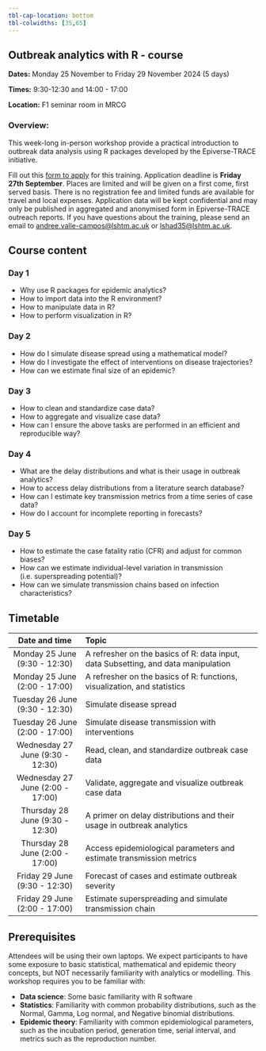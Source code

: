 ```yaml
---
tbl-cap-location: bottom
tbl-colwidths: [35,65]
---
```


## Outbreak analytics with R - course {#pre-summit-training}

**Dates:** Monday 25 November to Friday 29 November 2024 (5 days)

**Times:** 9:30-12:30 and 14:00 - 17:00

**Location:** F1 seminar room in MRCG

### Overview:

This week-long in-person workshop provide a practical introduction to outbreak data analysis using R packages developed by the Epiverse-TRACE initiative.

Fill out this [form to apply](https://forms.office.com/e/MdHMYMKmC7) for this training. Application deadline is **Friday 27th September**. Places are limited and will be given on a first come, first served basis. There is no registration fee and limited funds are available for travel and local expenses. Application data will be kept confidential and may only be published in aggregated and anonymised form in Epiverse-TRACE outreach reports. If you have questions about the training, please send an email to [andree.valle-campos\@lshtm.ac.uk]() or [lshad35\@lshtm.ac.uk]().

## Course content

### Day 1

-   Why use R packages for epidemic analytics?
-   How to import data into the R environment?
-   How to manipulate data in R?
-   How to perform visualization in R?

### Day 2

-   How do I simulate disease spread using a mathematical model?
-   How do I investigate the effect of interventions on disease trajectories?
-   How can we estimate final size of an epidemic?

### Day 3

-   How to clean and standardize case data?
-   How to aggregate and visualize case data?
-   How can I ensure the above tasks are performed in an efficient and reproducible way?

### Day 4

-   What are the delay distributions and what is their usage in outbreak analytics?
-   How to access delay distributions from a literature search database?
-   How can I estimate key transmission metrics from a time series of case data?
-   How do I account for incomplete reporting in forecasts?

### Day 5

-   How to estimate the case fatality ratio (CFR) and adjust for common biases?
-   How can we estimate individual-level variation in transmission (i.e. superspreading potential)?
-   How can we simulate transmission chains based on infection characteristics?

## Timetable

|          Date and time           | Topic                                                                              |
|:-------------------:|:--------------------------------------------------|
|  Monday 25 June (9:30 - 12:30)   | A refresher on the basics of R: data input, data Subsetting, and data manipulation |
|  Monday 25 June (2:00 - 17:00)   | A refresher on the basics of R: functions, visualization, and statistics           |
|  Tuesday 26 June (9:30 - 12:30)  | Simulate disease spread                                                            |
|  Tuesday 26 June (2:00 - 17:00)  | Simulate disease transmission with interventions                                   |
| Wednesday 27 June (9:30 - 12:30) | Read, clean, and standardize outbreak case data                                    |
| Wednesday 27 June (2:00 - 17:00) | Validate, aggregate and visualize outbreak case data                               |
| Thursday 28 June (9:30 - 12:30)  | A primer on delay distributions and their usage in outbreak analytics              |
| Thursday 28 June (2:00 - 17:00)  | Access epidemiological parameters and estimate transmission metrics                |
|  Friday 29 June (9:30 - 12:30)   | Forecast of cases and estimate outbreak severity                                   |
|  Friday 29 June (2:00 - 17:00)   | Estimate superspreading and simulate transmission chain                            |


## Prerequisites

Attendees will be using their own laptops. We expect participants to have some exposure to basic statistical, mathematical and epidemic theory concepts, but NOT necessarily familiarity with analytics or modelling. This workshop requires you to be familiar with:

-   **Data science**: Some basic familiarity with R software
-   **Statistics**: Familiarity with common probability distributions, such as the Normal, Gamma, Log normal, and Negative binomial distributions.
-   **Epidemic theory**: Familiarity with common epidemiological parameters, such as the incubation period, generation time, serial interval, and metrics such as the reproduction number.
